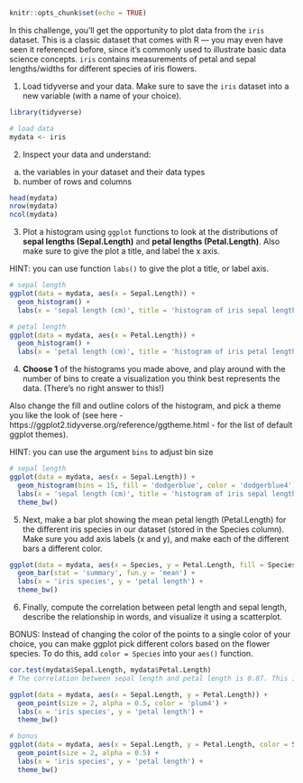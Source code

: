 ```r
knitr::opts_chunk$set(echo = TRUE)
```

In this challenge, you'll get the opportunity to plot data from the `iris` dataset. This is a classic dataset that comes with R — you may even have seen it referenced before, since it's commonly used to illustrate basic data science concepts. `iris` contains measurements of petal and sepal lengths/widths for different species of iris flowers.

1. Load tidyverse and your data. Make sure to save the `iris` dataset into a new variable (with a name of your choice).

```r
library(tidyverse)
```

```r
# load data
mydata <- iris
```

2. Inspect your data and understand:
a) the variables in your dataset and their data types
b) number of rows and columns

```r
head(mydata)
nrow(mydata)
ncol(mydata)
```

3. Plot a histogram using `ggplot` functions to look at the distributions of **sepal lengths (Sepal.Length)** and **petal lengths (Petal.Length)**. Also make sure to give the plot a title, and label the x axis.

HINT: you can use function `labs()` to give the plot a title, or label axis. 

```r
# sepal length
ggplot(data = mydata, aes(x = Sepal.Length)) +
  geom_histogram() +
  labs(x = 'sepal length (cm)', title = 'histogram of iris sepal lengths')

# petal length
ggplot(data = mydata, aes(x = Petal.Length)) +
  geom_histogram() +
  labs(x = 'petal length (cm)', title = 'histogram of iris petal lengths')
```

4. **Choose 1** of the histograms you made above, and play around with the number of bins to create a visualization you think best represents the data. (There's no right answer to this!)

Also change the fill and outline colors of the histogram, and pick a theme you like the look of (see here - https://ggplot2.tidyverse.org/reference/ggtheme.html - for the list of default ggplot themes).

HINT: you can use the argument `bins` to adjust bin size

```r
# sepal length
ggplot(data = mydata, aes(x = Sepal.Length)) +
  geom_histogram(bins = 15, fill = 'dodgerblue', color = 'dodgerblue4') +
  labs(x = 'sepal length (cm)', title = 'histogram of iris sepal lengths') +
  theme_bw()
```


5. Next, make a bar plot showing the mean petal length (Petal.Length) for the different iris species in our dataset (stored in the Species column). Make sure you add axis labels (x and y), and make each of the different bars a different color.

```r
ggplot(data = mydata, aes(x = Species, y = Petal.Length, fill = Species)) +
  geom_bar(stat = 'summary', fun.y = 'mean') +
  labs(x = 'iris species', y = 'petal length') +
  theme_bw()
```

6. Finally, compute the correlation between petal length and sepal length, describe the relationship in words, and visualize it using a scatterplot.

BONUS: Instead of changing the color of the points to a single color of your choice, you can make ggplot pick different colors based on the flower species. To do this, add `color = Species` into your `aes()` function.

```r
cor.test(mydata$Sepal.Length, mydata$Petal.Length)
# The correlation between sepal length and petal length is 0.87. This indicates that flowers with longer sepal lengths also tend to have longer petals.

ggplot(data = mydata, aes(x = Sepal.Length, y = Petal.Length)) +
  geom_point(size = 2, alpha = 0.5, color = 'plum4') +
  labs(x = 'iris species', y = 'petal length') +
  theme_bw()

# bonus
ggplot(data = mydata, aes(x = Sepal.Length, y = Petal.Length, color = Species)) +
  geom_point(size = 2, alpha = 0.5) +
  labs(x = 'iris species', y = 'petal length') +
  theme_bw()
```


